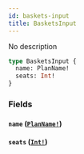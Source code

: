 ```yaml
---
id: baskets-input
title: BasketsInput
---
```


No description

```graphql
type BasketsInput {
  name: PlanName!
  seats: Int!
}
```

### Fields

#### `name` ([`PlanName!`](/graphql/enums/plan-name))

#### `seats` ([`Int!`](/graphql/scalars/int))
